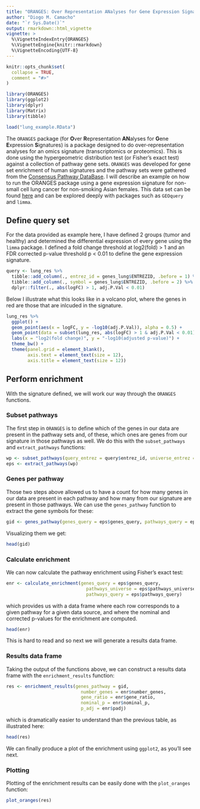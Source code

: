 ```yaml
---
title: "ORANGES: Over Representation ANalyses for Gene Expression Signatures"
author: "Diogo M. Camacho"
date: "`r Sys.Date()`"
output: rmarkdown::html_vignette
vignette: >
  %\VignetteIndexEntry{ORANGES}
  %\VignetteEngine{knitr::rmarkdown}
  %\VignetteEncoding{UTF-8}
---
```


```r
knitr::opts_chunk$set(
  collapse = TRUE,
  comment = "#>"
)
```

```r
library(ORANGES)
library(ggplot2)
library(dplyr)
library(Matrix)
library(tibble)

load("lung_example.RData")
```


The `ORANGES` package (for **O**ver **R**epresentation **AN**alyses for **G**ene **E**xpression **S**ignatures) is a package designed to do over-representation analyses for an omics signature (transcriptomics or proteomics). This is done using the hypergeometric distribution test (or Fisher's exact test) against a collection of pathway gene sets. `ORANGES` was developed for gene set enrichment of human signatures and the pathway sets were gathered from the [Consensus Pathway DataBase](http://cpdb.molgen.mpg.de). I will describe an example on how to run the ORANGES package using a gene expression signature for non-small cell lung cancer for non-smoking Asian females. This data set can be found [here](https://www.ncbi.nlm.nih.gov/geo/query/acc.cgi?acc=GSE19804) and can be explored deeply with packages such as `GEOquery` and `limma`. 

## Define query set
For the data provided as example here, I have defined 2 groups (tumor and healthy) and determined the differential expression of every gene using the `limma` package. I defined a fold change threshold at log2(fold) > 1 and an FDR corrected p-value threshold p < 0.01 to define the gene expression signature. 

```r
query <- lung_res %>% 
  tibble::add_column(., entrez_id = genes_lung$ENTREZID, .before = 1) %>%
  tibble::add_column(., symbol = genes_lung$ENTREZID, .before = 2) %>%
  dplyr::filter(., abs(logFC) > 1, adj.P.Val < 0.01)
```

Below I illustrate what this looks like in a volcano plot, where the genes in red are those that are inlcuded in the signature.

```r
lung_res %>% 
  ggplot() +
  geom_point(aes(x = logFC, y = -log10(adj.P.Val)), alpha = 0.5) +
  geom_point(data = subset(lung_res, abs(logFC) > 1 & adj.P.Val < 0.01), aes(x = logFC, y = -log10(adj.P.Val)), alpha = 0.5, color = "red") +
  labs(x = "log2(fold change)", y = "-log10(adjusted p-value)") +
  theme_bw() +
  theme(panel.grid = element_blank(),
        axis.text = element_text(size = 12),
        axis.title = element_text(size = 12))
```


## Perform enrichment
With the signature defined, we will work our way through the `ORANGES` functions. 

### Subset pathways
The first step in `ORANGES` is to define which of the genes in our data are present in the pathway sets and, of these, which ones are genes from our signature in those pathways as well. We do this with the `subset_pathways` and `extract_pathways` functions:

```r
wp <- subset_pathways(query_entrez = query$entrez_id, universe_entrez = genes_lung$ENTREZID)
eps <- extract_pathways(wp)
```

### Genes per pathway
Those two steps above allowed us to have a count for how many genes in our data are present in each pathway and how many from our signature are present in those pathways. We can use the `genes_pathway` function to extract the gene symbols for these:

```r
gid <- genes_pathway(genes_query = eps$genes_query, pathways_query = eps$pathways_query)
```

Visualizing them we get:

```r
head(gid)
```


### Calculate enrichment
We can now calculate the pathway enrichment using Fisher's exact test:

```r
enr <- calculate_enrichment(genes_query = eps$genes_query, 
                              pathways_universe = eps$pathways_universe, 
                              pathways_query = eps$pathways_query)
```

which provides us with a data frame where each row corresponds to a given pathway for a given data source, and where the nominal and corrected p-values for the enrichment are computed. 

```r
head(enr)
```

This is hard to read and so next we will generate a results data frame.

### Results data frame
Taking the output of the functions above, we can construct a results data frame with the `enrichment_results` function:

```r
res <- enrichment_results(genes_pathway = gid, 
                            number_genes = enr$number_genes, 
                            gene_ratio = enr$gene_ratio, 
                            nominal_p = enr$nominal_p, 
                            p_adj = enr$padj)
```

which is dramatically easier to understand than the previous table, as illustrated here:

```r
head(res)
```

We can finally produce a plot of the enrichment using `ggplot2`, as you'll see next.

### Plotting
Plotting of the enrichment results can be easily done with the `plot_oranges` function:

```r
plot_oranges(res)
```



